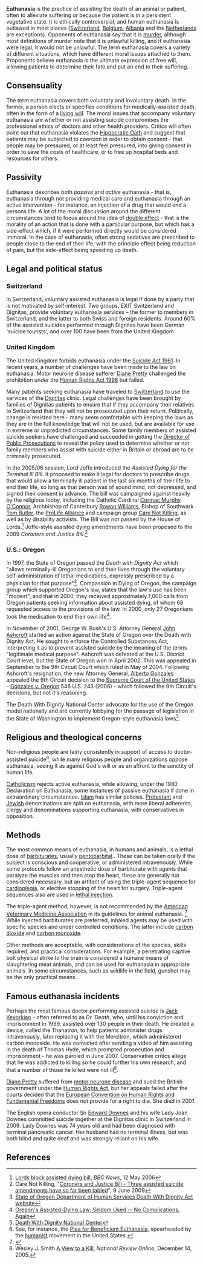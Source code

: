 {{subpages}}

'''Euthanasia''' is the practice of assisting the death of an animal or patient, often to alleviate suffering or because the patient is in a persistent vegetative state. It is ethically controversial, and human euthanasia is outlawed in most places ([[Switzerland]], [[Belgium]], [[Albania]] and the [[Netherlands]] are exceptions). Opponents of euthanasia say that it is [[murder]], although most definitions of murder note that it is unlawful killing, and if euthanasia were legal, it would not be unlawful. The term euthanasia covers a variety of different situations, which have different moral issues attached to them.  Proponents believe euthanasia is the ultimate expression of free will, allowing patients to determine their fate and put an end to their suffering.

== Consensuality ==

The term euthanasia covers both voluntary and involuntary death. In the former, a person elects or specifies conditions for medically-assisted death, often in the form of a [[living will]]. The moral issues that accompany voluntary euthanasia are whether or not assisting suicide compromises the professional ethics of doctors and other health providers. Critics will often point out that euthanasia violates the [[Hippocratic Oath]] and suggest that patients may be subjected to coercion in order to obtain consent - that people may be pressured, or at least feel pressured, into giving consent in order to save the costs of healthcare, or to free up hospital beds and resources for others.

== Passivity ==

Euthanasia describes both ''passive'' and ''active'' euthanasia - that is, euthanasia through not providing medical care and euthanasia through an active intervention - for instance, an injection of a drug that would end a persons life. A lot of the moral discussion around the different circumstances tend to focus around the idea of [[double effect]] - that is the morality of an action that is done with a particular purpose, but which has a side-effect which, if it were performed directly would be considered immoral. In the case of euthanasia, often strong sedatives are prescribed to people close to the end of their life, with the principle effect being reduction of pain, but the side-effect being speeding up death.

== Legal and political status ==
=== Switzerland ===
In Switzerland, voluntary assisted euthanasia is legal if done by a party that is not motivated by self-interest. Two groups, EXIT Switzerland and Dignitas, provide voluntary euthanasia services – the former to members in Switzerland, and the latter to both Swiss and foreign residents. Around 60% of the assisted suicides performed through Dignitas have been German 'suicide tourists', and over 100 have been from the United Kingdom.

=== United Kingdom ===
The United Kingdom forbids euthanasia under the [[Suicide Act 1961]]. In recent years, a number of challenges have been made to the law on euthanasia. Motor neurone disease sufferer [[Diane Pretty]] challenged the prohibition under the [[Human Rights Act 1998]] but failed.

Many patients seeking euthanasia have traveled to [[Switzerland]] to use the services of the [[Dignitas]] clinic. Legal challenges have been brought by families of Dignitas patients to ensure that if they accompany their relatives to Switzerland that they will not be prosecuted upon their return. Politically, change is resisted here - many seem comfortable with keeping the laws as they are in the full knowledge that will not be used, but are available for use in extreme or unpredicted circumstances. Some family members of assisted suicide seekers have challenged and succeeded in getting the [[Director of Public Prosecutions]] to reveal the policy used to determine whether or not family members who assist with suicide either in Britain or abroad are to be criminally prosecuted.

In the 2005/06 session, Lord Joffe introduced the ''Assisted Dying for the Terminal Ill Bill''. It proposed to make it legal for doctors to prescribe drugs that would allow a terminally ill patient in the last six months of their life to end their life, so long as that person was of sound mind, not depressed, and signed their consent in advance. The bill was campaigned against heavily by the religious lobby, including the Catholic Cardinal [[Cormac Murphy O'Connor]], Archbishop of Canterbury [[Rowan Williams]], Bishop of Southwark [[Tom Butler]], the [[ProLife Alliance]] and campaign group [[Care Not Killing]], as well as by disability activists. The Bill was not passed by the House of Lords.<ref>[http://news.bbc.co.uk/1/hi/health/4763067.stm Lords block assisted dying bill], ''BBC News'', 12 May 2006</ref> Joffe-style assisted dying amendments have been proposed to the 2009 ''Coroners and Justice Bill''.<ref>Care Not Killing, "[http://www.carenotkilling.org.uk/?show=741 Coroners and Justice Bill - Three assisted suicide amendments have so far been tabled]", 9 June 2009</ref>

=== U.S.: Oregon ===
In 1997, the State of Oregon passed the ''Death with Dignity Act'' which "allows terminally-ill Oregonians to end their lives through the voluntary self-administration of lethal medications, expressly prescribed by a physician for that purpose"<ref>[http://www.oregon.gov/DHS/ph/pas/ State of Oregon Department of Human Services Death With Dignity Act website]</ref>. Compassion in Dying of Oregon, the campaign group which supported Oregon's law, states that the law's use has been "modest", and that in 2000, they received approximately 1,000 calls from Oregon patients seeking information about assisted dying, of whom 68 requested access to the provisions of the law. In 2000, only 27 Oregonians took the medication to end their own life<ref>[http://www.thebody.com/content/legal/art16729.html Oregon's Assisted-Dying Law: Seldom Used -- No Complications, Again]</ref>.

In November of 2001, George W. Bush's U.S. Attorney General [[John Ashcroft]] started an action against the State of Oregon over the Death with Dignity Act. He sought to enforce the Controlled Substances Act, interpreting it as to prevent assisted suicide by the meaning of the terms "legitimate medical purpose". Ashcroft was defeated at the U.S. District Court level, but the State of Oregon won in April 2002. This was appealed in September to the 9th Circuit Court which ruled in May of 2004. Following Ashcroft's resignation, the new Attorney General, [[Alberto Gonzales]] appealed the 9th Circuit decision to the [[Supreme Court of the United States]] - [[Gonzales v. Oregon]] 546 U.S. 243 (2006) - which followed the 9th Circuit's decisions, but not it's reasoning.

The Death With Dignity National Center advocate for the use of the Oregon model nationally and are currently lobbying for the passage of legislation in the State of Washington to implement Oregon-style euthanasia laws<ref>[http://www.deathwithdignity.org/ Death With Dignity National Center]</ref>.

== Religious and theological concerns ==

Non-religious people are fairly consistently in support of access to doctor-assisted suicide<ref>See, for instance, the [http://www.americanhumanist.org/about/euthanasia.php Plea for Beneficient Euthanasia], spearheaded by the [[Humanism|humanist]] movement in the United States.</ref>, while many religious people and organizations oppose euthanasia, seeing it as against God's will or as an affront to the sanctity of human life.

[[Catholicism]] rejects active euthanasia, while allowing, under the 1980 Declaration on Euthanasia, some instances of passive euthanasia if done in extraordinary circumstances. [[Islam]] has similar policies. [[Protestantism|Protestant]] and [[Judaism|Jewish]] denominations are split on euthanasia, with more liberal adherents, clergy and denominations supporting euthanasia, with conservatives in opposition.
==Methods==
The most common means of euthanasia, in humans and animals, is a lethal dose of [[barbiturate]]s, usually [[pentobarbital]].. These can be taken orally if the subject is conscious and cooperative, or administered intravenously. While some protocols follow an anesthetic dose of barbiturate with agents that paralyze the muscles and then stop the heart, these are generally not considered necessary, but an artifact of using the triple-agent sequence for [[cardioplegia]], or elective stopping of the heart for surgery.  Triple-agent sequences also are used in [[lethal injection]].

The triple-agent method, however, is not recommended by the [[American Veterinary Medicine Association]] in its guidelines for animal euthanasia. <ref name=AVMA>{{citation
 | url = http://www.avma.org/issues/animal_welfare/euthanasia.pdf
 | title = AVMA Guidelines on Euthanasia (Formerly Report of the AVMA Panel on Euthanasia) 
 | date = June 2007
 | author = American Veterinary Medicine Association}}</ref>  While injected barbiturates are preferred, inhaled agents may be used with specific species and under controlled conditions. The latter include [[carbon dioxide]] and [[carbon monoxide]]. 

Other methods are acceptable, with considerations of the species, skills required, and practical considerations. For example, a penetrating captive bolt physical strike to the brain is considered a humane means of slaughtering meat animals, and can be used for euthanasia in appropriate animals. In some circumstances, such as wildlife in the field, gunshot may be the only practical means.

== Famous euthanasia incidents ==

Perhaps the most famous doctor performing assisted suicide is [[Jack Kevorkian]] - often referred to as ''Dr. Death'', who, until his conviction and imprisonment in 1999, assisted over 130 people in their death. He created a device, called the Thanatron, to help patients administer drugs intravenously, later replacing it with the Mercitron, which administered carbon monoxide. He was convicted after sending a video of him assisting in the death of Thomas Hyde, which prompted prosecution and imprisonment - he was paroled in June 2007. Conservative critics allege that he was addicted to killing so he could further his own research, and that a number of those he killed were not ill<ref>Wesley J. Smith [http://www.nationalreview.com/smithw/smith200512140825.asp A View to a Kill], ''National Review Online'', December 14, 2005.</ref>.

[[Diane Pretty]] suffered from [[motor neurone disease]] and sued the British government under the [[Human Rights Act 1998|Human Rights Act]], but her appeals failed after the courts decided that the [[European Convention on Human Rights and Fundamental Freedoms]] does not provide for a right to die. She died in 2001.

The English opera conductor Sir [[Edward Downes]] and his wife Lady Joan Downes committed suicide together at the Dignitas clinic in Switzerland in 2009. Lady Downes was 74 years old and had been diagnosed with terminal pancreatic cancer. Her husband had no terminal illness, but was both blind and quite deaf and was strongly reliant on his wife.

== References ==
<references />